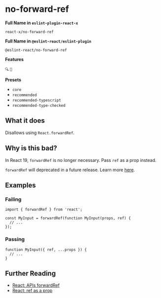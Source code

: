 # no-forward-ref

**Full Name in `eslint-plugin-react-x`**

```plain copy
react-x/no-forward-ref
```

**Full Name in `@eslint-react/eslint-plugin`**

```plain copy
@eslint-react/no-forward-ref
```

**Features**

`🔍` `🔄`

**Presets**

- `core`
- `recommended`
- `recommended-typescript`
- `recommended-type-checked`

## What it does

Disallows using `React.forwardRef`.

## Why is this bad?

In React 19, `forwardRef` is no longer necessary. Pass `ref` as a prop instead.

`forwardRef` will deprecated in a future release. Learn more [here](https://react.dev/blog/2024/12/05/react-19#ref-as-a-prop).

## Examples

### Failing

```tsx
import { forwardRef } from 'react';

const MyInput = forwardRef(function MyInput(props, ref) {
  // ...
});
```

### Passing

```tsx
function MyInput({ ref, ...props }) {
  // ...
}
```

## Further Reading

- [React: APIs forwardRef](https://react.dev/reference/react/forwardRef)
- [React: ref as a prop](https://react.dev/blog/2024/12/05/react-19#ref-as-a-prop)
